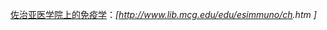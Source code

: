 [[佐治亚医学院|佐治亚医学院上的免疫学]]：''[http://www.lib.mcg.edu/edu/esimmuno/ch{{{1}}}.htm {{{1}}}]''
<noinclude>[[Category:医学外部资源模板|{{PAGENAME}}]]</noinclude>